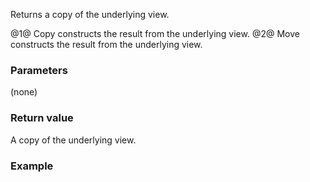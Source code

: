 {{cpp/ranges/join_view/title | base}}
{{cpp/ranges/join_view/navbar}}

{{dcl begin}}
{{dcl | num=1 | since=c++20 |
constexpr V base() const&amp; requires std::copy_constructible&lt;V&gt;;
}}
{{dcl | num=2 | since=c++20 |
constexpr V base() &amp;&amp;;
}}
{{dcl end}}

Returns a copy of the underlying view.

@1@ Copy constructs the result from the underlying view.
@2@ Move constructs the result from the underlying view.

===Parameters===
(none)

===Return value===
A copy of the underlying view.

===Example===
{{example
| code=
| output=
}}

{{langlinks|de|es|fr|it|ja|pt|ru|zh}}